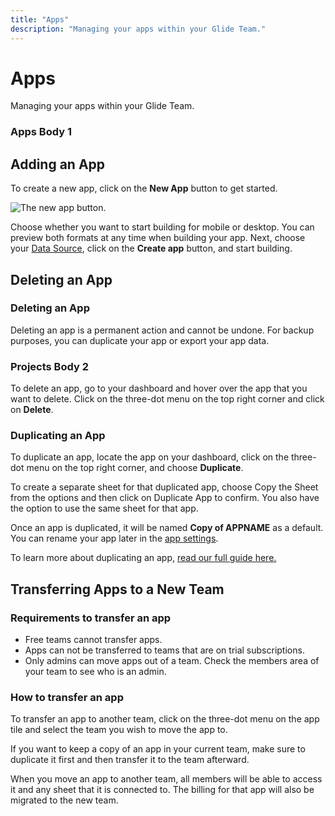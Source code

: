 ```yaml
---
title: "Apps"
description: "Managing your apps within your Glide Team."
---
```


# Apps

Managing your apps within your Glide Team.

### Apps Body 1

## Adding an App

To create a new app, click on the **New App** button to get started.



![The new app button. ](https://images.ctfassets.net/yreygbm72t08/6jaHQLSAEgiXdu6VYOu1fE/6c082874847baf57d8e5b4250d2411f8/CleanShot_2023-08-07_at_3.21.05_2x.png)



Choose whether you want to start building for mobile or desktop. You can preview both formats at any time when building your app. Next, choose your [Data Source](/data-sources), click on the **Create app** button, and start building.

## Deleting an App




### Deleting an App

Deleting an app is a permanent action and cannot be undone. For backup purposes, you can duplicate your app or export your app data.

### Projects Body 2

To delete an app, go to your dashboard and hover over the app that you want to delete. Click on the three-dot menu on the top right corner and click on **Delete**.

### Duplicating an App

To duplicate an app, locate the app on your dashboard, click on the three-dot menu on the top right corner, and choose **Duplicate**.

To create a separate sheet for that duplicated app, choose Copy the Sheet from the options and then click on Duplicate App to confirm. You also have the option to use the same sheet for that app.

Once an app is duplicated, it will be named **Copy of APPNAME** as a default. You can rename your app later in the [app settings](/getting-started/app-settings).

To learn more about duplicating an app, [read our full guide here.](/duplicating-projects) 

## Transferring Apps to a New Team

### Requirements to transfer an app

- Free teams cannot transfer apps.
- Apps can not be transferred to teams that are on trial subscriptions.
- Only admins can move apps out of a team. Check the members area of your team to see who is an admin.

### How to transfer an app

To transfer an app to another team, click on the three-dot menu on the app tile and select the team you wish to move the app to.

If you want to keep a copy of an app in your current team, make sure to duplicate it first and then transfer it to the team afterward.

When you move an app to another team, all members will be able to access it and any sheet that it is connected to. The billing for that app will also be migrated to the new team.

